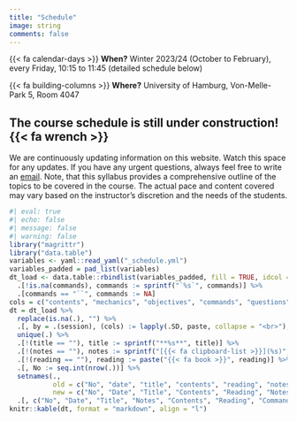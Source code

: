 ```yaml
---
title: "Schedule"
image: string
comments: false
---
```


{{< fa calendar-days >}} **When?** Winter 2023/24 (October to February), every Friday, 10:15 to 11:45 (detailed schedule below)

{{< fa building-columns >}} **Where?** University of Hamburg, Von-Melle-Park 5, Room 4047

::: {.callout-note collapse=false}
## The course schedule is still under construction! {{< fa wrench >}}
We are continuously updating information on this website.
Watch this space for any updates.
If you have any urgent questions, always feel free to write an [email]({{< var links.email >}}).
Note, that this syllabus provides a comprehensive outline of the topics to be covered in the course.
The actual pace and content covered may vary based on the instructor’s discretion and the needs of the students.
:::

```r
#| eval: true
#| echo: false
#| message: false
#| warning: false
library("magrittr")
library("data.table")
variables <- yaml::read_yaml("_schedule.yml")
variables_padded = pad_list(variables)
dt_load <- data.table::rbindlist(variables_padded, fill = TRUE, idcol = "session") %>%
  .[!is.na(commands), commands := sprintf("`%s`", commands)] %>%
  .[commands == "``", commands := NA] 
cols = c("contents", "mechanics", "objectives", "commands", "questions")
dt = dt_load %>%
  replace(is.na(.), "") %>%
  .[, by = .(session), (cols) := lapply(.SD, paste, collapse = "<br>"), .SDcols = cols] %>%
  unique(.) %>%
  .[!(title == ""), title := sprintf("**%s**", title)] %>%
  .[!(notes == ""), notes := sprintf("[{{< fa clipboard-list >}}](%s)", notes)] %>%
  .[!(reading == ""), reading := paste("{{< fa book >}}", reading)] %>%
  .[, No := seq.int(nrow(.))] %>%
  setnames(.,
           old = c("No", "date", "title", "contents", "reading", "notes", "commands", "objectives"),
           new = c("No", "Date", "Title", "Contents", "Reading", "Notes", "Commands", "Objectives")) %>%
  .[, c("No", "Date", "Title", "Notes", "Contents", "Reading", "Commands")]
knitr::kable(dt, format = "markdown", align = "l")
```
